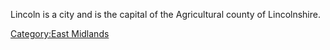 Lincoln is a city and is the capital of the Agricultural county of Lincolnshire.

{{stub}}
[[Category:East Midlands]]